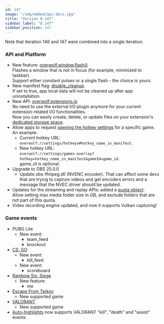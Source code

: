```yaml
---
id: 147
image: "/img/embed/api-docs.jpg"
title: "Version 0.147"
sidebar_label: "0.147"
sidebar_position: 147
---
```


Note that iteration 146 and 147 were combined into a single iteration.  

### API and Platform

* New feature: [overwolf.window.flash()](/api/windows#flashwindowid-behaviorcallback)  
  Flashes a window that is not in focus (for example, minimized to taskbar).  
  Support either constant pulses or a single flash - the choice is yours. 
* New manifest flag: [disable_cleanup](/api/manifest#disable_cleanup).  
  If set to true, app local data will not be cleaned up after app uninstallation.
* New API: [overwolf.extensions.io](/api/extensions/io)  
  No need to use the external I/O plugin anymore for your current extension-related I/O functionalities.  
  Now you can easily create, delete, or update files on your extension's [dedicated storage space](/api/extensions/io#storagespace-enum).   
* Allow apps to request [opening the hotkey settings](/topics/best-practices/hotkeys-best-practices#reassign-hotkeys) for a specific game. An example:
  * Current hotkey URL:  
    `overwolf://settings/hotkeys#hotkey_name_in_manifest`.  
  * New hotkey URL:  
    `overwolf://settings/games-overlay?hotkey=hotkey_name_in_manifest&gameId=game_id`.  
    game_id is optional.
* Upgrade to OBS 25.0.0 
  * Update obs-ffmpeg.dll (NVENC encoder).
    That can affect some devs that are trying to capture videos and get encoders errors and a message that the NVEC driver should be updated.
* Updates for the streaming and replay APIs: added a [quota object](#streaming):  
  Allow setting max media folder size in GB, and exclude folders that are not part of this quota.
* Video recording engine updated, and now it supports Vulkan capturing!

### Game events

* PUBG Lite
  * New event:
    * team_feed
    * knockout
* [CS: GO](/api/games/events/counter-strike-global-offensive)
  * New event:
    * kill_feed
  * New event:
    * scoreboard
* [Rainbow Six: Siege](/api/games/events/rainbow-six-siege)
  * New feature:
    * me
* [Escape From Tarkov](/api/games/events/escape-from-tarkov)
  * New supported game
* [VALORANT](/api/games/events/valorant)
  * New supported game
* [Auto-highlights](/topics/best-practices/video-capture#auto-highlights-capture) now supports VALORANT "kill", "death" and "assist" events

